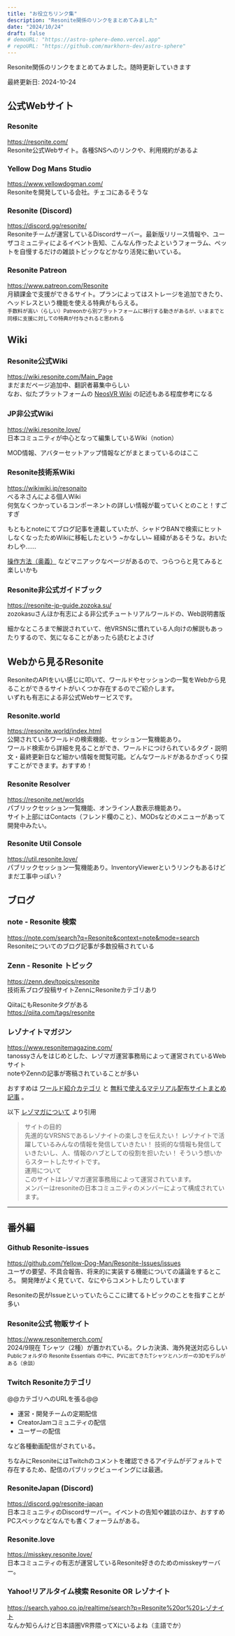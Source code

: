 ```yaml
---
title: "お役立ちリンク集"
description: "Resonite関係のリンクをまとめてみました"
date: "2024/10/24"
draft: false
# demoURL: "https://astro-sphere-demo.vercel.app"
# repoURL: "https://github.com/markhorn-dev/astro-sphere"
---
```


Resonite関係のリンクをまとめてみました。随時更新していきます

最終更新日: 2024-10-24

## 公式Webサイト
### Resonite
https://resonite.com/  
Resonite公式Webサイト。各種SNSへのリンクや、利用規約があるよ

### Yellow Dog Mans Studio
https://www.yellowdogman.com/  
Resoniteを開発している会社。チェコにあるそうな

### Resonite (Discord)
https://discord.gg/resonite/  
Resoniteチームが運営しているDiscordサーバー。最新版リリース情報や、ユーザコミュニティによるイベント告知、こんなん作ったよというフォーラム、ペットを自慢するだけの雑談トピックなどかなり活発に動いている。

### Resonite Patreon
https://www.patreon.com/Resonite  
月額課金で支援ができるサイト。プランによってはストレージを追加できたり、ヘッドレスという機能を使える特典がもらえる。  
<small>手数料が高い（らしい）Patreonから別プラットフォームに移行する動きがあるが、いままでと同様に支援に対しての特典が付与されると思われる</small>

## Wiki
### Resonite公式Wiki
https://wiki.resonite.com/Main_Page  
まだまだページ追加中、翻訳者募集中らしい  
なお、似たプラットフォームの [NeosVR Wiki](https://wiki.neosvr.com/Main_Page/ja) の記述もある程度参考になる

### JP非公式Wiki
https://wiki.resonite.love/  
日本コミュニティが中心となって編集しているWiki（notion）  

MOD情報、アバターセットアップ情報などがまとまっているのはここ

### Resonite技術系Wiki
https://wikiwiki.jp/resonaito  
べるネさんによる個人Wiki  
何気なくつかっているコンポーネントの詳しい情報が載っていくとのこと！すごすぎ  

もともとnoteにてブログ記事を連載していたが、シャドウBANで検索にヒットしなくなったためWikiに移転したという ~かなしい~ 経緯があるそうな。おいたわしや…… 

[操作方法（奥義）](https://wikiwiki.jp/resonaito/%E6%93%8D%E4%BD%9C%E6%96%B9%E6%B3%95%EF%BC%88%E5%A5%A5%E7%BE%A9%EF%BC%89) などマニアックなページがあるので、つらつらと見てみると楽しいかも


### Resonite非公式ガイドブック
https://resonite-jp-guide.zozoka.su/  
zozokasuさんほか有志による非公式チュートリアルワールドの、Web説明書版

細かなところまで解説されていて、他VRSNSに慣れている人向けの解説もあったりするので、気になることがあったら読むとよさげ


<dev class="flex flex-col items-center">
  <RelativeComponent />
</dev>

## Webから見るResonite

ResoniteのAPIをいい感じに叩いて、ワールドやセッションの一覧をWebから見ることができるサイトがいくつか存在するのでご紹介します。  
いずれも有志による非公式Webサービスです。

### Resonite.world
https://resonite.world/index.html  
公開されているワールドの検索機能、セッション一覧機能あり。  
ワールド検索から詳細を見ることができ、ワールドにつけられているタグ・説明文・最終更新日など細かい情報を閲覧可能。どんなワールドがあるかざっくり探すことができます。おすすめ！

### Resonite Resolver
https://resonite.net/worlds  
パブリックセッション一覧機能、オンライン人数表示機能あり。  
サイト上部にはContacts（フレンド欄のこと）、MODsなどのメニューがあって開発中みたい。

### Resonite Util Console
https://util.resonite.love/  
パブリックセッション一覧機能あり。InventoryViewerというリンクもあるけどまだ工事中っぽい？


## ブログ

### note - Resonite 検索
https://note.com/search?q=Resonite&context=note&mode=search  
Resoniteについてのブログ記事が多数投稿されている

### Zenn - Resonite トピック
https://zenn.dev/topics/resonite  
技術系ブログ投稿サイトZennにResoniteカテゴリあり

QiitaにもResoniteタグがある  
https://qiita.com/tags/resonite

### レゾナイトマガジン
https://www.resonitemagazine.com/  
tanossyさんをはじめとした、レゾマガ運営事務局によって運営されているWebサイト  
noteやZennの記事が寄稿されていることが多い

おすすめは [ワールド紹介カテゴリ](https://www.resonitemagazine.com/category/worl/) と [無料で使えるマテリアル配布サイトまとめ記事](https://www.resonitemagazine.com/post-0-17) 。

以下 [レゾマガについて](https://www.resonitemagazine.com/about) より引用
  > サイトの目的  
  > 先進的なVRSNSであるレゾナイトの楽しさを伝えたい！
  > レゾナイトで活躍しているみんなの情報を発信していきたい！
  > 技術的な情報も発信していきたいし、人、情報のハブとしての役割を担いたい！
  > そういう想いからスタートしたサイトです。  
  > 運用について  
  > このサイトはレゾマガ運営事務局によって運営されています。  
  > メンバーはresoniteの日本コミュニティのメンバーによって構成されています。  

-----

## 番外編


### Github Resonite-issues
https://github.com/Yellow-Dog-Man/Resonite-Issues/issues  
ユーザの要望、不具合報告、将来的に実装する機能についての議論をするところ。 開発陣がよく見ていて、なにやらコメントしたりしています

Resoniteの民がIssueといっていたらここに建てるトピックのことを指すことが多い

### Resonite公式 物販サイト
https://www.resonitemerch.com/  
2024/9現在 Tシャツ（2種）が置かれている。クレカ決済、海外発送対応らしい  
<small>Publicフォルダの Resonite Essentials の中に、PVに出てきたTシャツとハンガーの3Dモデルがある（余談）</small>

### Twitch Resoniteカテゴリ
@@カテゴリへのURLを張る@@

- 運営・開発チームの定期配信
- CreatorJamコミュニティの配信
- ユーザーの配信

など各種動画配信がされている。

ちなみにResoniteにはTwitchのコメントを確認できるアイテムがデフォルトで存在するため、配信のパブリックビューイングには最適。

### ResoniteJapan (Discord)
https://discord.gg/resonite-japan  
日本コミュニティのDiscordサーバー。イベントの告知や雑談のほか、おすすめPCスペックなどなんでも書くフォーラムがある。  

### Resonite.love
https://misskey.resonite.love/  
日本コミュニティの有志が運営しているResonite好きのためのmisskeyサーバー。

### Yahoo!リアルタイム検索 Resonite OR レゾナイト
https://search.yahoo.co.jp/realtime/search?p=Resonite%20or%20レゾナイト  
なんか知らんけど日本語圏VR界隈ってXにいるよね（主語でか）
